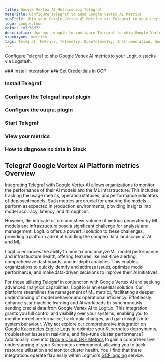 ```yaml
---
title: Google Vertex AI Metrics via Telegraf
metaTitle: Configure Telegraf to Send Google Vertex AI Metrics
subTitle: Ship your Google Vertex AI Metrics via Telegraf to your Logit.io Stack
logo: googlecloud
color: "#3c76d7"
description: Use our example to configure Telegraf to ship Google Vertex AI metrics to Logit.io. Configure Telegraf to send Google Vertex AI metrics to Logstash or Elastic.
stackTypes: metrics
tags: Telegraf, Metrics, Telemetry, OpenTelemetry, Instrumentation, Google Vertex AI, Artificial Intelligence, Machine Learning, Ai
---
```


Configure Telegraf to ship Google Vertex AI metrics to your Logit.io stacks via Logstash.

<Steps>
  ### Install Integration
  <InstallIntegration/>
  ### Set Credentials in GCP

  <SetGCPCredentials intro="Google Vertex AI is a machine learning (ML) platform offered by Google Cloud that simplifies the development, deployment, and management of ML models. It provides a unified and collaborative environment for ML practitioners and data scientists to build and deploy ML solutions at scale."/>
  
  ### Install Telegraf

  <InstallTelegraf />

  ### Configure the Telegraf input plugin

  <TelegrafStackDriverInput metric_type="aiplatform.googleapis.com"/>

  ### Configure the output plugin

  <TelegrafOutputPlugin />

  ### Start Telegraf

  <StartTelegraf />

  ### View your metrics
  <LaunchStack stackType="metrics" source="Google_Vertex_AI_Metrics_via_Telegraf" utmMedium="metrics" utmCampaign="telegraf-GoogleVertex-metrics" />

  ### How to diagnose no data in Stack

  <DiagnoseNoData />
</Steps>

## Telegraf Google Vertex AI Platform metrics Overview

Integrating Telegraf with Google Vertex AI allows organizations to monitor the performance of their AI models 
and the ML infrastructure. This includes tracking the usage metrics, operation statuses, and performance 
indicators of deployed models. Such metrics are crucial for ensuring the models perform as expected in 
production environments, providing insights into model accuracy, latency, and throughput.

However, the intricate nature and sheer volume of metrics generated by ML models and infrastructure pose a 
significant challenge for analysis and management. Logit.io offers a powerful solution to these challenges, 
providing a platform adept at handling the complex data landscape of AI and ML. 

Logit.io enhances the ability to monitor and analyze ML model performance and infrastructure health, 
offering features like real-time alerting, comprehensive dashboards, and in-depth analytics. This enables 
organizations to quickly identify and address issues, optimize model performance, and make data-driven 
decisions to improve their AI initiatives.

For those utilizing Telegraf in conjunction with Google Vertex AI and seeking advanced analytics capabilities, 
Logit.io is an essential solution. Our platform streamlines the management of ML metrics, facilitating a 
deeper understanding of model behavior and operational efficiency. Effortlessly enhance your machine learning 
and AI workloads by synchronously sending crucial data from Google Vertex AI to Logit.io. This integration 
grants you full control and visibility over your systems, enabling you to monitor model performance, track 
data changes, and gain insights into system behaviour. Why not explore our comprehensive integration on 
[Google Kubernetes Engine Logs](/integrations/log-management/google-cloud/kubernetes-engine) 
to optimize your Kubernetes deployments, troubleshoot issues in real-time, and fine-tune cluster performance? 
Additionally, dive into [Google Cloud GKE Metrics](/integrations/infrastructure-metrics/google-cloud/kubernetes-engine) 
to gain a comprehensive understanding of your Kubernetes environment, allowing you to track resource 
utilization and monitor cluster health. You'll find that these integrations operate flawlessly within 
Logit.io's [GCP logging](https://logit.io/solutions/gcp-logging/) service.